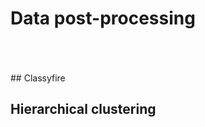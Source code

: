 # **Data post-processing** {#postprocessing}



<br><br>  
## Classyfire  


## Hierarchical clustering  
